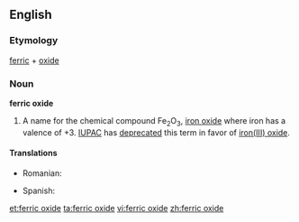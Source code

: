 ==English==

===Etymology===
[[ferric]] + [[oxide]]

===Noun===
'''ferric oxide'''
{{wikipedia}}

# {{chemistry}} A name for the chemical compound Fe<sub>2</sub>O<sub>3</sub>, [[iron oxide]] where iron has a valence of +3.  [[IUPAC]] has [[deprecated]] this term in favor of [[iron(III) oxide]].

====Translations====
{{trans-top|chemical compound}}
* Romanian: {{t|ro|oxid feric|m}}
{{trans-mid}}
* Spanish: {{t|es|óxido férrico|m}}
{{trans-bottom}}

[[et:ferric oxide]]
[[ta:ferric oxide]]
[[vi:ferric oxide]]
[[zh:ferric oxide]]